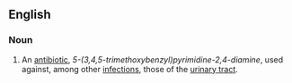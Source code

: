 ==English==
{{wikipedia}}
===Noun===
{{en-noun|-}}
#{{pharmaceutical drug}} An [[antibiotic]], ''5-(3,4,5-trimethoxybenzyl)pyrimidine-2,4-diamine'', used against, among other [[infection]]s, those of the [[urinary tract]].